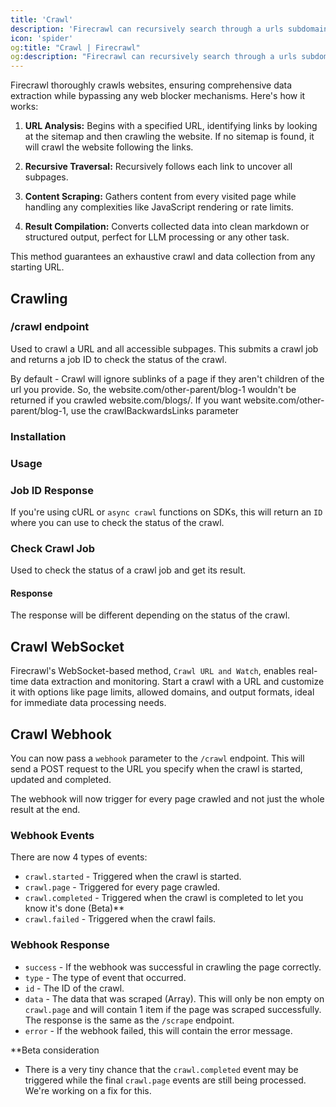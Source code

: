 ```yaml
---
title: 'Crawl'
description: 'Firecrawl can recursively search through a urls subdomains, and gather the content'
icon: 'spider'
og:title: "Crawl | Firecrawl"
og:description: "Firecrawl can recursively search through a urls subdomains, and gather the content"
---
```



Firecrawl thoroughly crawls websites, ensuring comprehensive data extraction while bypassing any web blocker mechanisms. Here's how it works:

1. **URL Analysis:**
   Begins with a specified URL, identifying links by looking at the sitemap and then crawling the website. If no sitemap is found, it will crawl the website following the links.

2. **Recursive Traversal:**
   Recursively follows each link to uncover all subpages.

3. **Content Scraping:**
   Gathers content from every visited page while handling any complexities like JavaScript rendering or rate limits.

4. **Result Compilation:**
   Converts collected data into clean markdown or structured output, perfect for LLM processing or any other task.

This method guarantees an exhaustive crawl and data collection from any starting URL.


## Crawling


### /crawl endpoint

Used to crawl a URL and all accessible subpages. This submits a crawl job and returns a job ID to check the status of the crawl.


<Warning>By default - Crawl will ignore sublinks of a page if they aren't children of the url you provide. So, the website.com/other-parent/blog-1 wouldn't be returned if you crawled website.com/blogs/. If you want website.com/other-parent/blog-1, use the crawlBackwardsLinks parameter</Warning>


### Installation 

<CodeGroup>

<InstallationPython />
<InstallationNode />
<InstallationGo />
<InstallationRust />

</CodeGroup>

### Usage

<CodeGroup>

<CrawlPython />
<CrawlNode />
<CrawlGo />
<CrawlRust />
<CrawlCURL />

</CodeGroup>

### Job ID Response

If you're using cURL or `async crawl` functions on SDKs, this will return an `ID` where you can use to check the status of the crawl.

<AsyncCrawlOutput />

### Check Crawl Job

Used to check the status of a crawl job and get its result.
<CodeGroup>

<CheckCrawlJobPython />
<CheckCrawlJobNode />
<CheckCrawlJobGo />
<CheckCrawlJobRust />
<CheckCrawlJobCURL />

</CodeGroup>

#### Response

The response will be different depending on the status of the crawl.
<CodeGroup>
  <CheckCrawlJobOutputScraping />
  <CheckCrawlJobOutputCompleted />
</CodeGroup>

## Crawl WebSocket

Firecrawl's WebSocket-based method, `Crawl URL and Watch`, enables real-time data extraction and monitoring. Start a crawl with a URL and customize it with options like page limits, allowed domains, and output formats, ideal for immediate data processing needs.

<CodeGroup>
  <CrawlWebSocketPython />
  <CrawlWebSocketNode />
</CodeGroup>

## Crawl Webhook

You can now pass a `webhook` parameter to the `/crawl` endpoint. This will send a POST request to the URL you specify when the crawl is started, updated and completed.

The webhook will now trigger for every page crawled and not just the whole result at the end.

<CrawlWebhookCURL />

### Webhook Events

There are now 4 types of events:

- `crawl.started` - Triggered when the crawl is started.
- `crawl.page` - Triggered for every page crawled.
- `crawl.completed` - Triggered when the crawl is completed to let you know it's done (Beta)**
- `crawl.failed` - Triggered when the crawl fails.

### Webhook Response

- `success` - If the webhook was successful in crawling the page correctly.
- `type` - The type of event that occurred.
- `id` - The ID of the crawl.
- `data` - The data that was scraped (Array). This will only be non empty on `crawl.page` and will contain 1 item if the page was scraped successfully. The response is the same as the `/scrape` endpoint.
- `error` - If the webhook failed, this will contain the error message.

**Beta consideration

- There is a very tiny chance that the `crawl.completed` event may be triggered while the final `crawl.page` events are still being processed. We're working on a fix for this.

